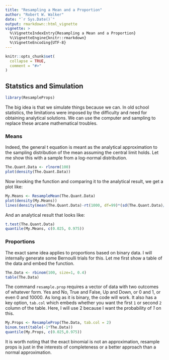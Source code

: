 ```yaml
---
title: "Resampling a Mean and a Proportion"
author: "Robert W. Walker"
date: "`r Sys.Date()`"
output: rmarkdown::html_vignette
vignette: >
  %\VignetteIndexEntry{Resampling a Mean and a Proportion}
  %\VignetteEngine{knitr::rmarkdown}
  %\VignetteEncoding{UTF-8}
---
```


```r
knitr::opts_chunk$set(
  collapse = TRUE,
  comment = "#>"
)
```

## Statstics and Simulation

```r
library(ResampleProps)
```

The big idea is that we simulate things because we can.  In old school statistics, the limitations were imposed by the difficulty and need for obtaining analytical solutions.  We can use the computer and sampling to replace these arcane mathematical troubles.  

### Means

Indeed, the general t equation is meant as the analytical approximation to the sampling distribution of the mean assuming the central limit holds.  Let me show this with a sample from a log-normal distribution.

```r
The.Quant.Data <- rlnorm(100)
plot(density(The.Quant.Data))
```

Now invoking the function and comparing it to the analytical result, we get a plot like:

```r
My.Means <- ResampleMean(The.Quant.Data)
plot(density(My.Means))
lines(density(mean(The.Quant.Data)-rt(1000, df=99)*(sd(The.Quant.Data)/sqrt(100))))
```

And an analytical result that looks like:

```r
t.test(The.Quant.Data)
quantile(My.Means, c(0.025, 0.975))
```

### Proportions

The exact same idea applies to proportions based on binary data.  I will internally generate some Bernoulli trials for this.  Let me first show a table of the data and embed the function.

```r
The.Data <- rbinom(100, size=1, 0.4)
table(The.Data)
```

The command `resample.prop` requires a vector of data with two outcomes of whatever form.  Yes and No, True and False, Up and Down, or 0 and 1, or even 0 and 10000.  As long as it is binary, the code will work.  It also has a key option, `tab.col` which embeds whether you want the first `1` or second `2` column of the table. Here, I will use 2 because I want the probability of *1* on this.

```r
My.Props <- ResampleProp(The.Data, tab.col = 2)
binom.test(table(-1*The.Data))
quantile(My.Props, c(0.025,0.975))
```

It is worth noting that the exact binomial is not an approximation, resample props is just in the interests of completeness or a better approach than a normal approximation.
